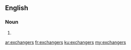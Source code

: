 ==English==

===Noun===
{{head|en|noun plural form}}

# {{plural of|exchanger|lang=en}}

[[ar:exchangers]]
[[fr:exchangers]]
[[ku:exchangers]]
[[my:exchangers]]